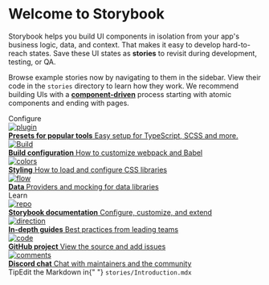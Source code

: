 

<Meta title="Introduction" />

<style>
    {`
    .subheading {
      --mediumdark: '#999999';
      font-weight: 700;
      font-size: 13px;
      color: #999;
      letter-spacing: 6px;
      line-height: 24px;
      text-transform: uppercase;
      margin-bottom: 12px;
      margin-top: 40px;
    }

    .link-list {
      display: grid;
      grid-template-columns: 1fr;
      grid-template-rows: 1fr 1fr;
      row-gap: 10px;
    }

    @media (min-width: 620px) {
      .link-list {
        row-gap: 20px;
        column-gap: 20px;
        grid-template-columns: 1fr 1fr;
      }
    }

    @media all and (-ms-high-contrast:none) {
    .link-list {
        display: -ms-grid;
        -ms-grid-columns: 1fr 1fr;
        -ms-grid-rows: 1fr 1fr;
      }
    }

    .link-item {
      display: block;
      padding: 20px;
      border: 1px solid #00000010;
      border-radius: 5px;
      transition: background 150ms ease-out, border 150ms ease-out, transform 150ms ease-out;
      color: #333333;
      display: flex;
      align-items: flex-start;
    }

    .link-item:hover {
      border-color: #1EA7FD50;
      transform: translate3d(0, -3px, 0);
      box-shadow: rgba(0, 0, 0, 0.08) 0 3px 10px 0;
    }

    .link-item:active {
      border-color: #1EA7FD;
      transform: translate3d(0, 0, 0);
    }

    .link-item strong {
      font-weight: 700;
      display: block;
      margin-bottom: 2px;
    }

    .link-item-img-wrapper {
      height: 40px;
      width: 40px;
      margin-right: 15px;
      flex: none;
    }

    .link-item span,
    .link-item p {
      margin: 0;
      font-size: 14px;
      line-height: 20px;
    }

    .tip {
      display: inline-block;
      border-radius: 1em;
      font-size: 11px;
      line-height: 12px;
      font-weight: 700;
      background: #E7FDD8;
      color: #66BF3C;
      padding: 4px 12px;
      margin-right: 10px;
      vertical-align: top;
    }

    .tip-wrapper {
      font-size: 13px;
      line-height: 20px;
      margin-top: 40px;
      margin-bottom: 40px;
    }

    .tip-wrapper code {
      font-size: 12px;
      display: inline-block;
    }
  `}
</style>

# Welcome to Storybook

Storybook helps you build UI components in isolation from your app's business logic, data, and context.
That makes it easy to develop hard-to-reach states. Save these UI states as **stories** to revisit during development, testing, or QA.

Browse example stories now by navigating to them in the sidebar.
View their code in the `stories` directory to learn how they work.
We recommend building UIs with a [**component-driven**](https://componentdriven.org) process starting with atomic components and ending with pages.

<div className="subheading">Configure</div>

<div className="link-list">
    <a
        className="link-item"
        href="https://storybook.js.org/docs/react/addons/addon-types"
        target="_blank"
    >
        <div className="link-item-img-wrapper">
            <Image src={Plugin} alt="plugin" />
        </div>
        <span>
            <strong>Presets for popular tools</strong>
            Easy setup for TypeScript, SCSS and more.
        </span>
    </a>
    <a
        className="link-item"
        href="https://storybook.js.org/docs/react/configure/webpack"
        target="_blank"
    >
        <div className="link-item-img-wrapper">
            <Image src={StackAlt} alt="Build" />
        </div>
        <span>
            <strong>Build configuration</strong>
            How to customize webpack and Babel
        </span>
    </a>
    <a
        className="link-item"
        href="https://storybook.js.org/docs/react/configure/styling-and-css"
        target="_blank"
    >
        <div className="link-item-img-wrapper">
            <Image src={Colors} alt="colors" />
        </div>
        <span>
            <strong>Styling</strong>
            How to load and configure CSS libraries
        </span>
    </a>
    <a
        className="link-item"
        href="https://storybook.js.org/docs/react/get-started/setup#configure-storybook-for-your-stack"
        target="_blank"
    >
        <div className="link-item-img-wrapper">
            <Image src={Flow} alt="flow" />
        </div>
        <span>
            <strong>Data</strong>
            Providers and mocking for data libraries
        </span>
    </a>
</div>

<div className="subheading">Learn</div>

<div className="link-list">
    <a
        className="link-item"
        href="https://storybook.js.org/docs"
        target="_blank"
    >
        <div className="link-item-img-wrapper">
            <Image src={Repo} alt="repo" />
        </div>
        <span>
            <strong>Storybook documentation</strong>
            Configure, customize, and extend
        </span>
    </a>
    <a
        className="link-item"
        href="https://storybook.js.org/tutorials/"
        target="_blank"
    >
        <div className="link-item-img-wrapper">
            <Image src={Direction} alt="direction" />
        </div>
        <span>
            <strong>In-depth guides</strong>
            Best practices from leading teams
        </span>
    </a>
    <a
        className="link-item"
        href="https://github.com/storybookjs/storybook"
        target="_blank"
    >
        <div className="link-item-img-wrapper">
            <Image src={Code} alt="code" />
        </div>
        <span>
            <strong>GitHub project</strong>
            View the source and add issues
        </span>
    </a>
    <a
        className="link-item"
        href="https://discord.gg/storybook"
        target="_blank"
    >
        <div className="link-item-img-wrapper">
            <Image src={Comments} alt="comments" />
        </div>
        <span>
            <strong>Discord chat</strong>
            Chat with maintainers and the community
        </span>
    </a>
</div>

<div className="tip-wrapper">
    <span className="tip">Tip</span>Edit the Markdown in{" "}
    <code>stories/Introduction.mdx</code>
</div>
